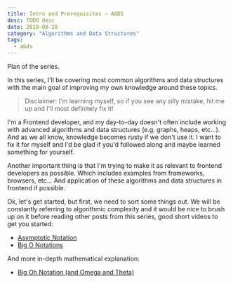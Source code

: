 ```yaml
---
title: Intro and Prerequisites – A&DS
desc: TODO desc
date: 2019-08-20
category: "Algorithms and Data Structures"
tags:
  - a&ds
---
```



<p>
  <GLink to="/blog/plan-for-algorithms-and-data-structures-series">
    Plan of the series.
  </GLink>
</p>

In this series, I'll be covering most common algorithms and data structures with the main goal of improving my own knowledge around these topics.

> Disclaimer: I'm learning myself, so if you see any silly mistake, hit me up and I'll most definitely fix it!

I'm a Frontend developer, and my day-to-day doesn't often include working with advanced algorithms and data structures (e.g. graphs, heaps, etc...). And as we all know, knowledge becomes rusty if we don't use it. I want to fix it for myself and I'd be glad if you'd followed along and maybe learned something for yourself.

Another important thing is that I'm trying to make it as relevant to frontend developers as possible. Which includes examples from frameworks, browsers, etc... And application of these algorithms and data structures in frontend if possible.

Ok, let's get started, but first, we need to sort some things out. We will be constantly referring to algorithmic complexity and it would be nice to brush up on it before reading other posts from this series, good short videos to get you started:

- [Asymptotic Notation](https://www.youtube.com/watch?v=iOq5kSKqeR4)
- [Big O Notations](https://www.youtube.com/watch?v=V6mKVRU1evU)

And more in-depth mathematical explanation:

- [Big Oh Notation (and Omega and Theta)](https://www.youtube.com/watch?v=ei-A_wy5Yxw)
